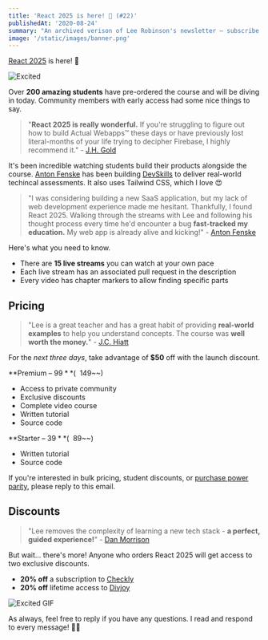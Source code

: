 ```yaml
---
title: 'React 2025 is here! 🥳 (#22)'
publishedAt: '2020-08-24'
summary: "An archived verison of Lee Robinson's newsletter – subscribe to get early access."
image: '/static/images/banner.png'
---
```


[React 2025](https://react2025.com) is here! 🎉

![Excited](https://media.giphy.com/media/Is1O1TWV0LEJi/giphy.gif)

Over **200 amazing students** have pre-ordered the course and will be diving in today. Community members with early access had some nice things to say.

> "**React 2025 is really wonderful.** If you're struggling to figure out how to build Actual Webapps™ these days or have previously lost literal-months of your life trying to decipher Firebase, I highly recommend it." - [J.H. Gold](https://twitter.com/jongold)

It's been incredible watching students build their products alongside the course. [Anton Fenske](https://twitter.com/fenskexyz) has been building [DevSkills](https://devskills.co/) to deliver real-world techincal assessments. It also uses Tailwind CSS, which I love 😍

> "I was considering building a new SaaS application, but my lack of web development experience made me hesitant. Thankfully, I found React 2025. Walking through the streams with Lee and following his thought process every time he'd encounter a bug **fast-tracked my education.** My web app is already alive and kicking!" - [Anton Fenske](https://twitter.com/fenskexyz)

Here's what you need to know.

- There are **15 live streams** you can watch at your own pace
- Each live stream has an associated pull request in the description
- Every video has chapter markers to allow finding specific parts

## Pricing

> "Lee is a great teacher and has a great habit of providing **real-world examples** to help you understand concepts. The course was **well worth the money.**" - [J.C. Hiatt](https://twitter.com/jchiatt)

For the _next three days_, take advantage of **$50** off with the launch discount.

**Premium – $99** (~~$149~~)

- Access to private community
- Exclusive discounts
- Complete video course
- Written tutorial
- Source code

**Starter – $39** (~~$89~~)

- Written tutorial
- Source code

If you're interested in bulk pricing, student discounts, or [purchase power parity](https://en.wikipedia.org/wiki/Purchasing_power_parity), please reply to this email.

## Discounts

> "Lee removes the complexity of learning a new tech stack - **a perfect, guided experience!**" - [Dan Morrison](https://twitter.com/danmostudco)

But wait... there's more! Anyone who orders React 2025 will get access to two exclusive discounts.

- **20% off** a subscription to [Checkly](https://www.checklyhq.com/)
- **20% off** lifetime access to [Divjoy](https://divjoy.com/)

![Excited GIF](https://media.giphy.com/media/XR9Dp54ZC4dji/giphy.gif)

As always, feel free to reply if you have any questions. I read and respond to every message! 🙏🏻
